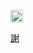 [[File:Face-smile.svg|20px|link=]]<strong>{{{1|謝謝您}}}</strong><noinclude>
[[Category:訊息圖示模板|謝]]
</noinclude><noinclude>
{{documentation}}
</noinclude>